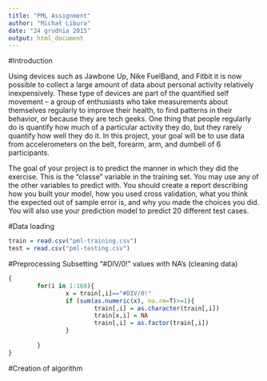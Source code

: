 ```yaml
---
title: "PML Assignment"
author: "Michał Libura"
date: "24 grudnia 2015"
output: html_document
---
```

#Introduction

Using devices such as Jawbone Up, Nike FuelBand, and Fitbit it is now possible to collect a large amount of data about personal activity relatively inexpensively. These type of devices are part of the quantified self movement – a group of enthusiasts who take measurements about themselves regularly to improve their health, to find patterns in their behavior, or because they are tech geeks. One thing that people regularly do is quantify how much of a particular activity they do, but they rarely quantify how well they do it. In this project, your goal will be to use data from accelerometers on the belt, forearm, arm, and dumbell of 6 participants. 

The goal of your project is to predict the manner in which they did the exercise. This is the "classe" variable in the training set. You may use any of the other variables to predict with. You should create a report describing how you built your model, how you used cross validation, what you think the expected out of sample error is, and why you made the choices you did. You will also use your prediction model to predict 20 different test cases. 

#Data loading
```r
train = read.csv("pml-training.csv")
test = read.csv("pml-testing.csv")
```

#Preprocessing
Subsetting "#DIV/0!" values with NA's (cleaning data)
```r
{
        for(i in 1:160){
                x = train[,i]=="#DIV/0!"
                if (sum(as.numeric(x), na.rm=T)>=1){
                        train[,i] = as.character(train[,i])
                        train[x,i] = NA
                        train[,i] = as.factor(train[,i])
                }
                
        }
}
```

#Creation of algorithm 